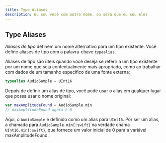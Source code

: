 ```yaml
---
title: Type Aliases
description: Eu sou você com outro nome, ou será que eu sou ele?
---
```


## Type Aliases

_Aliases de tipo_ definem um nome alternativo para um tipo existente. Você define aliases de tipo com a palavra-chave `typealias`.

Aliases de tipo são úteis quando você deseja se referir a um tipo existente por um nome que seja contextualmente mais apropriado, como ao trabalhar com dados de um tamanho específico de uma fonte externa:

```swift
typealias AudioSample = UInt16
```

Depois de definir um alias de tipo, você pode usar o alias em qualquer lugar que possa usar o nome original:

```swift
var maxAmplitudeFound = AudioSample.min
// maxAmplitudeFound agora é 0
```

Aqui, o `AudioSample` é definido como um alias para `UInt16`. Por ser um alias, a chamada para `AudioSample.min{:swift}` na verdade chama `UInt16.min{:swift}`, que fornece um valor inicial de 0 para a variável maxAmplitudeFound.
